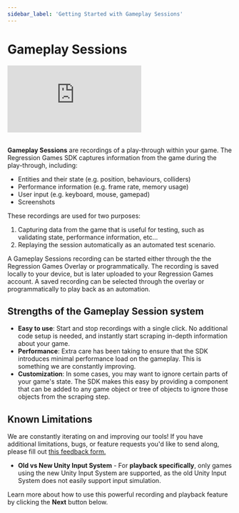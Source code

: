 ```yaml
---
sidebar_label: 'Getting Started with Gameplay Sessions'
---
```


# Gameplay Sessions

<div style={{position: "relative", paddingBottom: "50.40485829959515%", height: 0}}><iframe src="https://www.loom.com/embed/e3220a1c6aa849f6801d8a7aa769c4f9?sid=5c454eed-d69c-4b81-ac52-689aed01f0bc" frameborder="0" webkitallowfullscreen mozallowfullscreen allowfullscreen style={{position: "absolute", top: 0, left: 0, width: "100%", height: "100%"}}></iframe></div>

<br />

**Gameplay Sessions** are recordings of a play-through within your game. The Regression Games SDK captures
information from the game during the play-through, including:

- Entities and their state (e.g. position, behaviours, colliders)
- Performance information (e.g. frame rate, memory usage)
- User input (e.g. keyboard, mouse, gamepad)
- Screenshots

These recordings are used for two purposes:

1. Capturing data from the game that is useful for testing, such as validating state, performance information, etc...
2. Replaying the session automatically as an automated test scenario.

A Gameplay Sessions recording can be started either through the the Regression Games Overlay or programmatically. The
recording is saved locally to your device, but is later uploaded to your Regression Games account. A saved recording
can be selected through the overlay or programmatically to play back as an automation.

## Strengths of the Gameplay Session system

- **Easy to use**: Start and stop recordings with a single click. No additional code setup is needed, and instantly
  start scraping in-depth information about your game.
- **Performance**: Extra care has been taking to ensure that the SDK introduces minimal performance load on the
  gameplay. This is something we are constantly improving.
- **Customization**: In some cases, you may want to ignore certain parts of your game's state. The SDK makes this easy
  by providing a component that can be added to any game object or tree of objects to ignore those objects from the
  scraping step.

## Known Limitations

We are constantly iterating on and improving our tools! If you have additional limitations, bugs, or feature requests
you'd like to send along, please fill out [this feedback form.](https://d7y6yysps34.typeform.com/to/MYieIsHV)

- **Old vs New Unity Input System** - For **playback specifically**, only games using the new Unity Input System are
  supported, as the old Unity Input System does not easily support input simulation.

Learn more about how to use this powerful recording and playback feature by clicking the **Next** button below.